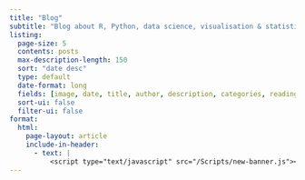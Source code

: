 ```yaml
---
title: "Blog"
subtitle: "Blog about R, Python, data science, visualisation & statistics!"
listing:
  page-size: 5
  contents: posts
  max-description-length: 150
  sort: "date desc"
  type: default
  date-format: long
  fields: [image, date, title, author, description, categories, reading-time]
  sort-ui: false
  filter-ui: false
format: 
  html:
    page-layout: article
    include-in-header: 
      - text: |
          <script type="text/javascript" src="/Scripts/new-banner.js"></script>   
---
```

